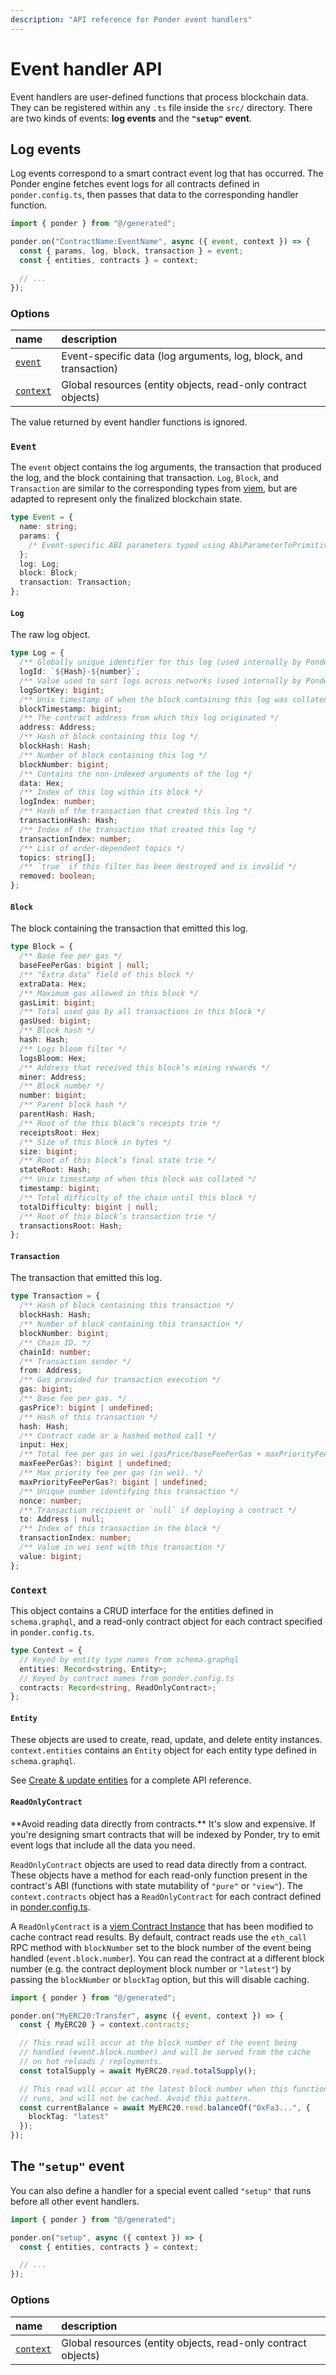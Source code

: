 ```yaml
---
description: "API reference for Ponder event handlers"
---
```



# Event handler API

Event handlers are user-defined functions that process blockchain data. They can be registered within any `.ts` file inside the `src/` directory. There are two kinds of events: **log events** and the **`"setup"` event**.

## Log events

Log events correspond to a smart contract event log that has occurred. The Ponder engine fetches event logs for all contracts defined in `ponder.config.ts`, then passes that data to the corresponding handler function.

```ts filename="src/index.ts"
import { ponder } from "@/generated";

ponder.on("ContractName:EventName", async ({ event, context }) => {
  const { params, log, block, transaction } = event;
  const { entities, contracts } = context;

  // ...
});
```

### Options

| name                                               | description                                                      |
| :------------------------------------------------- | :--------------------------------------------------------------- |
| [`event`](/api-reference/event-handlers#event)     | Event-specific data (log arguments, log, block, and transaction) |
| [`context`](/api-reference/event-handlers#context) | Global resources (entity objects, read-only contract objects)    |

<Callout type="info">
  The value returned by event handler functions is ignored.
</Callout>

### `Event`

The `event` object contains the log arguments, the transaction that produced the log, and the block containing that transaction. `Log`, `Block`, and `Transaction` are similar to the corresponding types from [viem](https://viem.sh), but are adapted to represent only the finalized blockchain state.

```ts
type Event = {
  name: string;
  params: {
    /* Event-specific ABI parameters typed using AbiParameterToPrimitiveType */
  };
  log: Log;
  block: Block;
  transaction: Transaction;
};
```

#### `Log`

The raw log object.

```ts
type Log = {
  /** Globally unique identifier for this log (used internally by Ponder) */
  logId: `${Hash}-${number}`;
  /** Value used to sort logs across networks (used internally by Ponder) */
  logSortKey: bigint;
  /** Unix timestamp of when the block containing this log was collated (used internally by Ponder) */
  blockTimestamp: bigint;
  /** The contract address from which this log originated */
  address: Address;
  /** Hash of block containing this log */
  blockHash: Hash;
  /** Number of block containing this log */
  blockNumber: bigint;
  /** Contains the non-indexed arguments of the log */
  data: Hex;
  /** Index of this log within its block */
  logIndex: number;
  /** Hash of the transaction that created this log */
  transactionHash: Hash;
  /** Index of the transaction that created this log */
  transactionIndex: number;
  /** List of order-dependent topics */
  topics: string[];
  /** `true` if this filter has been destroyed and is invalid */
  removed: boolean;
};
```

#### `Block`

The block containing the transaction that emitted this log.

```ts
type Block = {
  /** Base fee per gas */
  baseFeePerGas: bigint | null;
  /** "Extra data" field of this block */
  extraData: Hex;
  /** Maximum gas allowed in this block */
  gasLimit: bigint;
  /** Total used gas by all transactions in this block */
  gasUsed: bigint;
  /** Block hash */
  hash: Hash;
  /** Logs bloom filter */
  logsBloom: Hex;
  /** Address that received this block’s mining rewards */
  miner: Address;
  /** Block number */
  number: bigint;
  /** Parent block hash */
  parentHash: Hash;
  /** Root of the this block’s receipts trie */
  receiptsRoot: Hex;
  /** Size of this block in bytes */
  size: bigint;
  /** Root of this block’s final state trie */
  stateRoot: Hash;
  /** Unix timestamp of when this block was collated */
  timestamp: bigint;
  /** Total difficulty of the chain until this block */
  totalDifficulty: bigint | null;
  /** Root of this block’s transaction trie */
  transactionsRoot: Hash;
};
```

#### `Transaction`

The transaction that emitted this log.

```ts
type Transaction = {
  /** Hash of block containing this transaction */
  blockHash: Hash;
  /** Number of block containing this transaction */
  blockNumber: bigint;
  /** Chain ID. */
  chainId: number;
  /** Transaction sender */
  from: Address;
  /** Gas provided for transaction execution */
  gas: bigint;
  /** Base fee per gas. */
  gasPrice?: bigint | undefined;
  /** Hash of this transaction */
  hash: Hash;
  /** Contract code or a hashed method call */
  input: Hex;
  /** Total fee per gas in wei (gasPrice/baseFeePerGas + maxPriorityFeePerGas). */
  maxFeePerGas?: bigint | undefined;
  /** Max priority fee per gas (in wei). */
  maxPriorityFeePerGas?: bigint | undefined;
  /** Unique number identifying this transaction */
  nonce: number;
  /** Transaction recipient or `null` if deploying a contract */
  to: Address | null;
  /** Index of this transaction in the block */
  transactionIndex: number;
  /** Value in wei sent with this transaction */
  value: bigint;
};
```

### `Context`

This object contains a CRUD interface for the entities defined in `schema.graphql`, and a read-only contract object for each contract specified in `ponder.config.ts`.

```ts
type Context = {
  // Keyed by entity type names from schema.graphql
  entities: Record<string, Entity>;
  // Keyed by contract names from ponder.config.ts
  contracts: Record<string, ReadOnlyContract>;
};
```

#### `Entity`

These objects are used to create, read, update, and delete entity instances. `context.entities` contains an `Entity` object for each entity type defined in `schema.graphql`.

See [Create & update entities](/guides/create-update-entities) for a complete API reference.

#### `ReadOnlyContract`

<Callout type="warning">
  **Avoid reading data directly from contracts.** It's slow and expensive. If
  you're designing smart contracts that will be indexed by Ponder, try to emit
  event logs that include all the data you need.
</Callout>

`ReadOnlyContract` objects are used to read data directly from a contract. These objects have a method for each read-only function present in the contract's ABI (functions with state mutability of `"pure"` or `"view"`). The `context.contracts` object has a `ReadOnlyContract` for each contract defined in [ponder.config.ts](/api-reference/ponder-config#contracts).

A `ReadOnlyContract` is a [viem Contract Instance](https://viem.sh/docs/contract/getContract.html#contract-instances) that has been modified to cache contract read results. By default, contract reads use the `eth_call` RPC method with `blockNumber` set to the block number of the event being handled (`event.block.number`). You can read the contract at a different block number (e.g. the contract deployment block number or `"latest"`) by passing the `blockNumber` or `blockTag` option, but this will disable caching.

```ts filename="src/index.ts"
import { ponder } from "@/generated";

ponder.on("MyERC20:Transfer", async ({ event, context }) => {
  const { MyERC20 } = context.contracts;

  // This read will occur at the block number of the event being
  // handled (event.block.number) and will be served from the cache
  // on hot reloads / reployments.
  const totalSupply = await MyERC20.read.totalSupply();

  // This read will occur at the latest block number when this function
  // runs, and will not be cached. Avoid this pattern.
  const currentBalance = await MyERC20.read.balanceOf("0xFa3...", {
    blockTag: "latest"
  });
});
```

## The `"setup"` event

You can also define a handler for a special event called `"setup"` that runs before all other event handlers.

```ts filename="src/index.ts"
import { ponder } from "@/generated";

ponder.on("setup", async ({ context }) => {
  const { entities, contracts } = context;

  // ...
});
```

### Options

| name                                               | description                                                   |
| :------------------------------------------------- | :------------------------------------------------------------ |
| [`context`](/api-reference/event-handlers#context) | Global resources (entity objects, read-only contract objects) |
